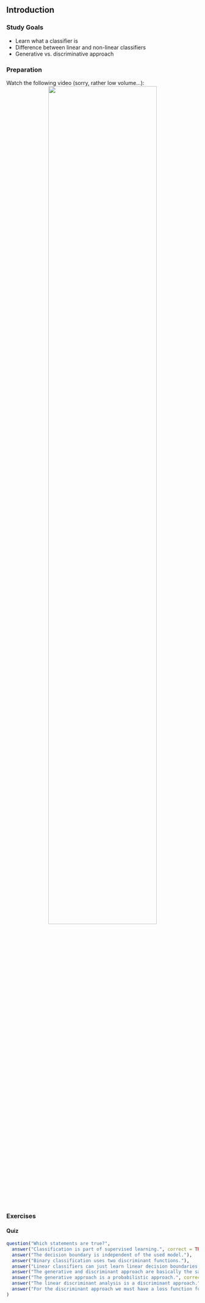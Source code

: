 ## Introduction

### Study Goals

- Learn what a classifier is
- Difference between linear and non-linear classifiers
- Generative vs. discriminative approach

### Preparation

Watch the following video (sorry, rather low volume...):
<center>
![](https://www.youtube.com/watch?v=T2Zc_n_E9o4&t=0s&index=2&list=PLMyWaJl2LoXxjj3A-nctKtkG5xJqrdFMU){width="75%"}
</center>

### Exercises

#### Quiz

```r
question("Which statements are true?",
  answer("Classification is part of supervised learning.", correct = TRUE),
  answer("The decision boundary is independent of the used model."),
  answer("Binary classification uses two discriminant functions."),
  answer("Linear classifiers can just learn linear decision boundaries."),
  answer("The generative and discriminant approach are basically the same."),
  answer("The generative approach is a probabilistic approach.", correct = TRUE),
  answer("The linear discriminant analysis is a discriminant approach."),
  answer("For the discriminant approach we must have a loss function for minimization.", correct = TRUE)
)
```

